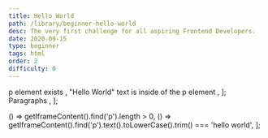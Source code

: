 ```yaml
---
title: Hello World
path: /library/beginner-hello-world
desc: The very first challenge for all aspiring Frontend Developers.
date: 2020-09-15
type: beginner
tags: html
order: 2
difficulty: 0
---
```



  <Text size="small" color="#FAFAFA">
    p element exists
  </Text>,
  <Text size="small" color="#FAFAFA">
    "Hello World" text is inside of the p element
  </Text>,
];

  <Link size="small" href="https://www.w3schools.com/html/html_paragraphs.asp">
    Paragraphs
  </Link>,
];

  () => getIframeContent().find('p').length > 0,
  () =>
    getIframeContent().find('p').text().toLowerCase().trim() === 'hello world',
];

<Post>
  <CodeEditor
    tasks={tasksListData}
    help={helpListData}
    tabs={tabs}
    tests={tests}
    result={`"Hello World" paragraph is displayed on the screen.`}
    next="beginner-inline-elements"
  />
</Post>

